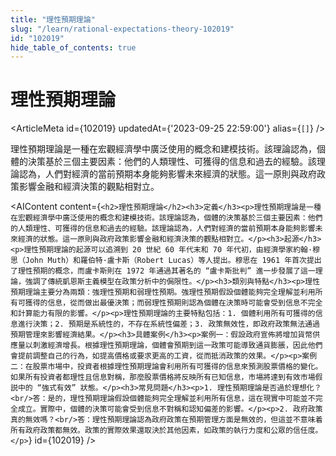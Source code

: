 ```yaml
---
title: "理性預期理論"
slug: "/learn/rational-expectations-theory-102019"
id: "102019"
hide_table_of_contents: true
---
```



# 理性預期理論

<ArticleMeta id={102019} updatedAt={'2023-09-25 22:59:00'} alias={`[]`} />
<div className='border-solid border-b border-t-0 my-4 border-[var(--ifm-color-gray-300)]' />

理性預期理論是一種在宏觀經濟學中廣泛使用的概念和建模技術。該理論認為，個體的決策基於三個主要因素：他們的人類理性、可獲得的信息和過去的經驗。該理論認為，人們對經濟的當前預期本身能夠影響未來經濟的狀態。這一原則與政府政策影響金融和經濟決策的觀點相對立。

<AIContent content={`<h2>理性預期理論</h2><h3>定義</h3><p>理性預期理論是一種在宏觀經濟學中廣泛使用的概念和建模技術。該理論認為，個體的決策基於三個主要因素：他們的人類理性、可獲得的信息和過去的經驗。該理論認為，人們對經濟的當前預期本身能夠影響未來經濟的狀態。這一原則與政府政策影響金融和經濟決策的觀點相對立。</p><h3>起源</h3><p>理性預期理論的起源可以追溯到 20 世紀 60 年代末和 70 年代初，由經濟學家約翰·穆思（John Muth）和羅伯特·盧卡斯（Robert Lucas）等人提出。穆思在 1961 年首次提出了理性預期的概念，而盧卡斯則在 1972 年通過其著名的 “盧卡斯批判” 進一步發展了這一理論，強調了傳統凱恩斯主義模型在政策分析中的侷限性。</p><h3>類別與特點</h3><p>理性預期理論主要分為兩類：強理性預期和弱理性預期。強理性預期假設個體能夠完全理解並利用所有可獲得的信息，從而做出最優決策；而弱理性預期則認為個體在決策時可能會受到信息不完全和計算能力有限的影響。</p><p>理性預期理論的主要特點包括：1. 個體利用所有可獲得的信息進行決策；2. 預期是系統性的，不存在系統性偏差；3. 政策無效性，即政府政策無法通過預期管理來影響經濟結果。</p><h3>具體案例</h3><p>案例一：假設政府宣佈將增加貨幣供應量以刺激經濟增長。根據理性預期理論，個體會預期到這一政策可能導致通貨膨脹，因此他們會提前調整自己的行為，如提高價格或要求更高的工資，從而抵消政策的效果。</p><p>案例二：在股票市場中，投資者根據理性預期理論會利用所有可獲得的信息來預測股票價格的變化。如果所有投資者都理性且信息對稱，那麼股票價格將反映所有已知信息，市場將達到有效市場假説中的 “強式有效” 狀態。</p><h3>常見問題</h3><p>1. 理性預期理論是否過於理想化？<br/>答：是的，理性預期理論假設個體能夠完全理解並利用所有信息，這在現實中可能並不完全成立。實際中，個體的決策可能會受到信息不對稱和認知偏差的影響。</p><p>2. 政府政策真的無效嗎？<br/>答：理性預期理論認為政府政策在預期管理方面是無效的，但這並不意味着所有政府政策都無效。政策的實際效果還取決於其他因素，如政策的執行力度和公眾的信任度。</p>`} id={102019} />
